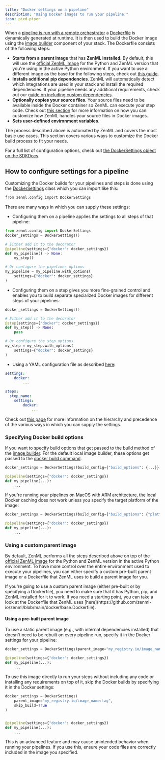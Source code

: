 ```yaml
---
title: "Docker settings on a pipeline"
description: "Using Docker images to run your pipeline."
icon: pied-piper
---
```


When a [pipeline is run with a remote orchestrator](/usage/project-setup/configure-python-environments) a [Dockerfile](https://docs.docker.com/engineversions/0.66.0/reference/builder/) is dynamically generated at runtime. It is then used to build the Docker image using the [image builder](/usage/project-setup/configure-python-environments#image-builder-environment) component of your stack. The Dockerfile consists of the following steps:

* **Starts from a parent image** that has **ZenML installed**. By default, this will use the [official ZenML image](https://hub.docker.com/r/zenmldocker/zenml/) for the Python and ZenML version that you're using in the active Python environment. If you want to use a different image as the base for the following steps, check out [this guide](/usage/project-setup/customize-docker-builds/docker-settings-on-a-pipeline#using-a-custom-parent-image).
* **Installs additional pip dependencies**. ZenML will automatically detect which integrations are used in your stack and install the required dependencies. If your pipeline needs any additional requirements, check out our [guide on including custom dependencies](/usage/project-setup/customize-docker-builds/specify-pip-dependencies-and-apt-packages).
* **Optionally copies your source files**. Your source files need to be available inside the Docker container so ZenML can execute your step code. Check out [this section](/usage/project-setup/customize-docker-builds/which-files-are-built-into-the-image) for more information on how you can customize how ZenML handles your source files in Docker images.
* **Sets user-defined environment variables.**

The process described above is automated by ZenML and covers the most basic use cases. This section covers various ways to customize the Docker build process to fit your needs.

For a full list of configuration options, check out [the DockerSettings object on the SDKDocs](https://sdkdocs.zenml.io/latest/core%5Fcode%5Fdocs/core-config/#zenml.config.docker%5Fsettings.DockerSettings).

## How to configure settings for a pipeline

Customizing the Docker builds for your pipelines and steps is done using the [DockerSettings](https://sdkdocs.zenml.io/latest/core%5Fcode%5Fdocs/core-config/#zenml.config.docker%5Fsettings.DockerSettings) class which you can import like this:


```Bash
from zenml.config import DockerSettings
```

There are many ways in which you can supply these settings:

* Configuring them on a pipeline applies the settings to all steps of that pipeline:


```py
from zenml.config import DockerSettings
docker_settings = DockerSettings()

# Either add it to the decorator
@pipeline(settings={"docker": docker_settings})
def my_pipeline() -> None:
    my_step()

# Or configure the pipelines options
my_pipeline = my_pipeline.with_options(
    settings={"docker": docker_settings}
)
```

* Configuring them on a step gives you more fine-grained control and enables you to build separate specialized Docker images for different steps of your pipelines:


```py
docker_settings = DockerSettings()

# Either add it to the decorator
@step(settings={"docker": docker_settings})
def my_step() -> None:
    pass

# Or configure the step options
my_step = my_step.with_options(
    settings={"docker": docker_settings}
)
```

* Using a YAML configuration file as described [here](/usage/project-setup/use-configuration-files):

```yaml
settings:
    docker:
        ...

steps:
  step_name:
    settings:
        docker:
            ...
```

Check out [this page](/usage/project-setup/use-configuration-files/configuration-hierarchy) for more information on the hierarchy and precedence of the various ways in which you can supply the settings.

### Specifying Docker build options

If you want to specify build options that get passed to the build method of the [image builder](/usage/project-setup/configure-python-environments#image-builder-environment). For the default local image builder, these options get passed to the [docker build command](https://docker-py.readthedocs.io/en/stable/images.html#docker.models.images.ImageCollection.build).

```py
docker_settings = DockerSettings(build_config={"build_options": {...}})

@pipeline(settings={"docker": docker_settings})
def my_pipeline(...):
    ...
```

<Info>
If you're running your pipelines on MacOS with ARM architecture, the local Docker caching does not work unless you specify the target platform of the image:

```py
docker_settings = DockerSettings(build_config={"build_options": {"platform": "linux/amd64"}})

@pipeline(settings={"docker": docker_settings})
def my_pipeline(...):
    ...
```
</Info>

### Using a custom parent image

By default, ZenML performs all the steps described above on top of the [official ZenML image](https://hub.docker.com/r/zenmldocker/zenml/) for the Python and ZenML version in the active Python environment. To have more control over the entire environment used to execute your pipelines, you can either specify a custom pre-built parent image or a Dockerfile that ZenML uses to build a parent image for you.

<Info>
    If you're going to use a custom parent image (either pre-built or by specifying a Dockerfile), you need to make sure that it has Python, pip, and ZenML installed for it to work. If you need a starting point, you can take a look at the Dockerfile that ZenML uses [here](https://github.com/zenml-io/zenml/blob/main/docker/base.Dockerfile).
</Info>

#### Using a pre-built parent image

To use a static parent image (e.g., with internal dependencies installed) that doesn't need to be rebuilt on every pipeline run, specify it in the Docker settings for your pipeline:


```py
docker_settings = DockerSettings(parent_image="my_registry.io/image_name:tag")

@pipeline(settings={"docker": docker_settings})
def my_pipeline(...):
    ...
```

To use this image directly to run your steps without including any code or installing any requirements on top of it, skip the Docker builds by specifying it in the Docker settings:


```py
docker_settings = DockerSettings(
    parent_image="my_registry.io/image_name:tag",
    skip_build=True
)


@pipeline(settings={"docker": docker_settings})
def my_pipeline(...):
    ...
```

<Note>
This is an advanced feature and may cause unintended behavior when running your pipelines. If you use this, ensure your code files are correctly included in the image you specified.
</Note>

